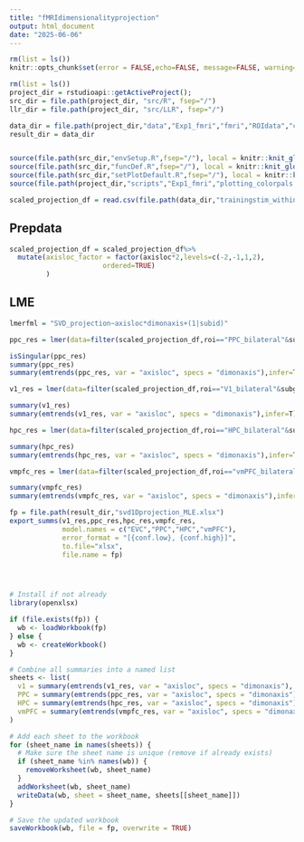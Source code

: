 ```yaml
---
title: "fMRIdimensionalityprojection"
output: html_document
date: "2025-06-06"
---
```


```r

rm(list = ls())
knitr::opts_chunk$set(error = FALSE,echo=FALSE, message=FALSE, warning=FALSE,fig.width = 11,fig.height = 6)

rm(list = ls())
project_dir = rstudioapi::getActiveProject();
src_dir = file.path(project_dir, "src/R", fsep="/")
llr_dir = file.path(project_dir, "src/LLR", fsep="/")

data_dir = file.path(project_dir,"data","Exp1_fmri","fmri","ROIdata","cvSVD_dimsionality", fsep="/")
result_dir = data_dir


source(file.path(src_dir,"envSetup.R",fsep="/"), local = knitr::knit_global())
source(file.path(src_dir,"funcDef.R",fsep="/"), local = knitr::knit_global())
source(file.path(src_dir,"setPlotDefault.R",fsep="/"), local = knitr::knit_global())
source(file.path(project_dir,"scripts","Exp1_fmri","plotting_colorpals.R"))

scaled_projection_df = read.csv(file.path(data_dir,"trainingstim_withinax_meanXsvd1Dproj_df.csv")) 
```

## Prepdata

```r
scaled_projection_df = scaled_projection_df%>%
  mutate(axisloc_factor = factor(axisloc*2,levels=c(-2,-1,1,2),
                       ordered=TRUE)
         )
```


## LME
```r
lmerfml = "SVD_projection~axisloc*dimonaxis+(1|subid)"
```

```r
ppc_res = lmer(data=filter(scaled_projection_df,roi=="PPC_bilateral"&subgroup=="Generalizer"), lmerfml)

isSingular(ppc_res)
summary(ppc_res)
summary(emtrends(ppc_res, var = "axisloc", specs = "dimonaxis"),infer=T)

```

```r
v1_res = lmer(data=filter(scaled_projection_df,roi=="V1_bilateral"&subgroup=="Generalizer"), lmerfml)

summary(v1_res)
summary(emtrends(v1_res, var = "axisloc", specs = "dimonaxis"),infer=T)

```

```r
hpc_res = lmer(data=filter(scaled_projection_df,roi=="HPC_bilateral"&subgroup=="Generalizer"), lmerfml)

summary(hpc_res)
summary(emtrends(hpc_res, var = "axisloc", specs = "dimonaxis"),infer=T)

```


```r
vmpfc_res = lmer(data=filter(scaled_projection_df,roi=="vmPFC_bilateral"&subgroup=="Generalizer"), lmerfml)

summary(vmpfc_res)
summary(emtrends(vmpfc_res, var = "axisloc", specs = "dimonaxis"),infer=T)

```




```r
fp = file.path(result_dir,"svd1Dprojection_MLE.xlsx")
export_summs(v1_res,ppc_res,hpc_res,vmpfc_res,
             model.names = c("EVC","PPC","HPC","vmPFC"),
             error_format = "[{conf.low}, {conf.high}]",
             to.file="xlsx",
             file.name = fp)




# Install if not already
library(openxlsx)

if (file.exists(fp)) {
  wb <- loadWorkbook(fp)
} else {
  wb <- createWorkbook()
}

# Combine all summaries into a named list
sheets <- list(
  v1 = summary(emtrends(v1_res, var = "axisloc", specs = "dimonaxis"), infer = TRUE),
  PPC = summary(emtrends(ppc_res, var = "axisloc", specs = "dimonaxis"), infer = TRUE),
  HPC = summary(emtrends(hpc_res, var = "axisloc", specs = "dimonaxis"), infer = TRUE),
  vmPFC = summary(emtrends(vmpfc_res, var = "axisloc", specs = "dimonaxis"), infer = TRUE)
)

# Add each sheet to the workbook
for (sheet_name in names(sheets)) {
  # Make sure the sheet name is unique (remove if already exists)
  if (sheet_name %in% names(wb)) {
    removeWorksheet(wb, sheet_name)
  }
  addWorksheet(wb, sheet_name)
  writeData(wb, sheet = sheet_name, sheets[[sheet_name]])
}

# Save the updated workbook
saveWorkbook(wb, file = fp, overwrite = TRUE)

```




